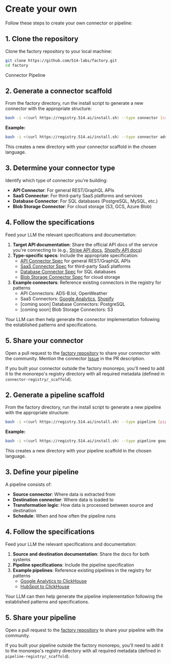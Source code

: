 
# Create your own

Follow these steps to create your own connector or pipeline:

## 1. Clone the repository

Clone the factory repository to your local machine:

```bash
git clone https://github.com/514-labs/factory.git
cd factory
```

<Tabs defaultValue="connector" className="mt-6">
<TabsList>
  <TabsTrigger value="connector">Connector</TabsTrigger>
  <TabsTrigger value="pipeline">Pipeline</TabsTrigger>
</TabsList>

<TabsContent value="connector">

## 2. Generate a connector scaffold

From the factory directory, run the install script to generate a new connector with the appropriate structure:

```bash
bash -i <(curl https://registry.514.ai/install.sh) --type connector [connector-name] [version] [author] [language]
```

**Example:**
```bash
bash -i <(curl https://registry.514.ai/install.sh) --type connector ads-b-dot-lol v2 fiveonefour typescript data-api
```

This creates a new directory with your connector scaffold in the chosen language.

## 3. Determine your connector type

Identify which type of connector you're building:

- **API Connector**: For general REST/GraphQL APIs
- **SaaS Connector**: For third-party SaaS platforms and services
- **Database Connector**: For SQL databases (PostgreSQL, MySQL, etc.)
- **Blob Storage Connector**: For cloud storage (S3, GCS, Azure Blob)

## 4. Follow the specifications

Feed your LLM the relevant specifications and documentation:

1. **Target API documentation**: Share the official API docs of the service you're connecting to (e.g., [Stripe API docs](https://stripe.com/docs/api), [Shopify API docs](https://shopify.dev/docs/api))
2. **Type-specific specs**: Include the appropriate specification:
   - [API Connector Spec](/docs/connectors/specifications) for general REST/GraphQL APIs
   - [SaaS Connector Spec](/docs/connectors/specifications) for third-party SaaS platforms
   - [Database Connector Spec](/docs/connectors/specifications) for SQL databases  
   - [Blob Storage Connector Spec](/docs/connectors/specifications) for cloud storage
3. **Example connectors**: Reference existing connectors in the registry for patterns
   - API Connectors: ADS-B.lol, OpenWeather
   - SaaS Connectors: [Google Analytics](/connector-registry/google-analytics/v4/fiveonefour/typescript/README.md), [Shopify](/connector-registry/shopify/v2025-01/fiveonefour/typescript/README.md)
   - [coming soon] Database Connectors: PostgreSQL
   - [coming soon] Blob Storage Connectors: S3

Your LLM can then help generate the connector implementation following the established patterns and specifications.

## 5. Share your connector

Open a pull request to the [factory repository](https://github.com/514-labs/factory) to share your connector with the community. Mention the connector [Issue](https://github.com/514-labs/factory/issues) in the PR description.

If you built your connector outside the factory monorepo, you'll need to add it to the monorepo's registry directory with all required metadata (defined in `connector-registry/_scaffold`).

</TabsContent>

<TabsContent value="pipeline">

## 2. Generate a pipeline scaffold

From the factory directory, run the install script to generate a new pipeline with the appropriate structure:

```bash
bash -i <(curl https://registry.514.ai/install.sh) --type pipeline [pipeline-name] [version] [author] [language]
```

**Example:**
```bash
bash -i <(curl https://registry.514.ai/install.sh) --type pipeline google-analytics-to-clickhouse v1 fiveonefour typescript default
```

This creates a new directory with your pipeline scaffold in the chosen language.

## 3. Define your pipeline

A pipeline consists of:

- **Source connector**: Where data is extracted from
- **Destination connector**: Where data is loaded to
- **Transformation logic**: How data is processed between source and destination
- **Schedule**: When and how often the pipeline runs

## 4. Follow the specifications

Feed your LLM the relevant specifications and documentation:

1. **Source and destination documentation**: Share the docs for both systems
2. **Pipeline specifications**: Include the pipeline specification
3. **Example pipelines**: Reference existing pipelines in the registry for patterns
   - [Google Analytics to ClickHouse](/pipeline-registry/google-analytics-to-clickhouse/v1/fiveonefour/typescript/README.md)
   - [HubSpot to ClickHouse](/pipeline-registry/hubspot-to-clickhouse/v3/fiveonefour/typescript/README.md)

Your LLM can then help generate the pipeline implementation following the established patterns and specifications.

## 5. Share your pipeline

Open a pull request to the [factory repository](https://github.com/514-labs/factory) to share your pipeline with the community.

If you built your pipeline outside the factory monorepo, you'll need to add it to the monorepo's registry directory with all required metadata (defined in `pipeline-registry/_scaffold`).

</TabsContent>
</Tabs>